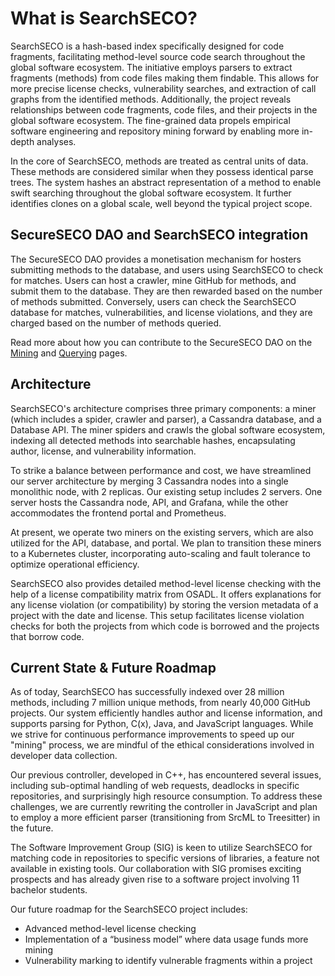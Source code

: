 # What is SearchSECO?

SearchSECO is a hash-based index specifically designed for code fragments, facilitating
method-level source code search throughout the global software ecosystem. The initiative
employs parsers to extract fragments (methods) from code files making them findable. 
This allows for more precise license checks, vulnerability searches, and extraction 
of call graphs from the identified methods. 
Additionally, the project reveals relationships between code fragments, code files, and their
projects in the global software ecosystem. The fine-grained data propels empirical
software engineering and repository mining forward by enabling more in-depth analyses.

In the core of SearchSECO, methods are treated as central units of data. These 
methods are considered similar when they possess identical parse trees. The 
system hashes an abstract representation of a method to enable swift searching 
throughout the global software ecosystem. It further identifies clones on a global 
scale, well beyond the typical project scope.

## SecureSECO DAO and SearchSECO integration

The SecureSECO DAO provides a monetisation mechanism for hosters submitting methods
to the database, and users using SearchSECO to check for matches.
Users can host a crawler, mine GitHub for methods, and submit them to the database.
They are then rewarded based on the number of methods submitted. Conversely, users
can check the SearchSECO database for matches, vulnerabilities, and license violations,
and they are charged based on the number of methods queried.

Read more about how you can contribute to the SecureSECO DAO on the [Mining](/searchseco-integration/mining)
and [Querying](/searchseco-integration/querying) pages.

## Architecture

SearchSECO's architecture comprises three primary components: a miner
(which includes a spider, crawler and parser), a Cassandra database, and a Database API.
The miner spiders and crawls the global software ecosystem, indexing all detected
methods into searchable hashes, encapsulating author, license, and vulnerability information.

To strike a balance between performance and cost, we have streamlined our server architecture 
by merging 3 Cassandra nodes into a single monolithic node,  with 2 replicas. 
Our existing setup includes 2 servers. One server hosts the Cassandra node, API, and Grafana, 
while the other accommodates the frontend portal and Prometheus.

At present, we operate two miners on the existing servers, which are also utilized 
for the API, database, and portal. We plan to transition these miners to a Kubernetes 
cluster, incorporating auto-scaling and fault tolerance to optimize operational efficiency.

SearchSECO also provides detailed method-level license checking with the help of 
a license compatibility matrix from OSADL. It offers explanations for any license 
violation (or compatibility) by storing the version metadata of a project with the 
date and license. This setup facilitates license violation checks for both the projects 
from which code is borrowed and the projects that borrow code.

## Current State & Future Roadmap

As of today, SearchSECO has successfully indexed over 28 million methods, including 
7 million unique methods, from nearly 40,000 GitHub projects. Our system efficiently 
handles author and license information, and supports parsing for Python, C(x), Java, 
and JavaScript languages. While we strive for continuous performance improvements to 
speed up our "mining" process, we are mindful of the ethical considerations involved 
in developer data collection.

Our previous controller, developed in C++, has encountered several issues, including 
sub-optimal handling of web requests, deadlocks in specific repositories, and 
surprisingly high resource consumption. To address these challenges, we are currently 
rewriting the controller in JavaScript and plan to employ a more efficient parser 
(transitioning from SrcML to Treesitter) in the future.

The Software Improvement Group (SIG) is keen to utilize SearchSECO for matching 
code in repositories to specific versions of libraries, a feature not available 
in existing tools. Our collaboration with SIG promises exciting prospects and has 
already given rise to a software project involving 11 bachelor students.

Our future roadmap for the SearchSECO project includes:
- Advanced method-level license checking
- Implementation of a “business model” where data usage funds more mining
- Vulnerability marking to identify vulnerable fragments within a project
